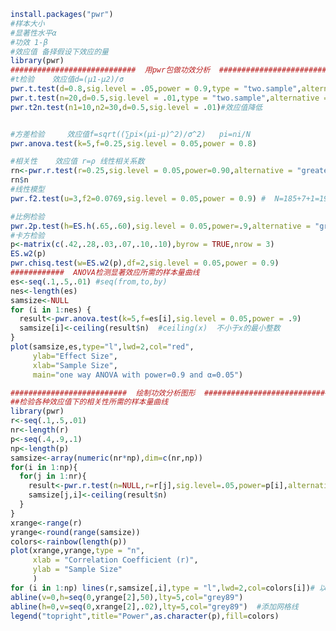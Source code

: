 ```r
install.packages("pwr")
#样本大小
#显著性水平α
#功效 1-β
#效应值 备择假设下效应的量
library(pwr)
############################  用pwr包做功效分析  ###############################
#t检验    效应值d=(μ1-μ2)/σ
pwr.t.test(d=0.8,sig.level = .05,power = 0.9,type = "two.sample",alternative = "two.sided")
pwr.t.test(n=20,d=0.5,sig.level = .01,type = "two.sample",alternative = "two.sided") #平衡
pwr.t2n.test(n1=10,n2=30,d=0.5,sig.level = .01)#效应值降低


#方差检验     效应值f=sqrt((∑pi×(μi-μ)^2)/σ^2)   pi=ni/N
pwr.anova.test(k=5,f=0.25,sig.level = 0.05,power = 0.8)

#相关性    效应值 r=ρ 线性相关系数
rn<-pwr.r.test(r=0.25,sig.level = 0.05,power=0.90,alternative = "greater")
rn$n
#线性模型
pwr.f2.test(u=3,f2=0.0769,sig.level = 0.05,power = 0.9) #  N=185+7+1=193

#比例检验
pwr.2p.test(h=ES.h(.65,.60),sig.level = 0.05,power=.9,alternative = "greater")
#卡方检验
p<-matrix(c(.42,.28,.03,.07,.10,.10),byrow = TRUE,nrow = 3)
ES.w2(p)
pwr.chisq.test(w=ES.w2(p),df=2,sig.level = 0.05,power = 0.9)
############  ANOVA检测显著效应所需的样本量曲线
es<-seq(.1,.5,.01) #seq(from,to,by)
nes<-length(es)
samsize<-NULL
for (i in 1:nes) {
  result<-pwr.anova.test(k=5,f=es[i],sig.level = 0.05,power = .9)
  samsize[i]<-ceiling(result$n)  #ceiling(x)  不小于x的最小整数
}
plot(samsize,es,type="l",lwd=2,col="red",
     ylab="Effect Size",
     xlab="Sample Size",
     main="one way ANOVA with power=0.9 and α=0.05")

##########################  绘制功效分析图形  ###################################
##检验各种效应值下的相关性所需的样本量曲线
library(pwr)
r<-seq(.1,.5,.01)
nr<-length(r)
p<-seq(.4,.9,.1)
np<-length(p)
samsize<-array(numeric(nr*np),dim=c(nr,np))
for(i in 1:np){
  for(j in 1:nr){
    result<-pwr.r.test(n=NULL,r=r[j],sig.level=.05,power=p[i],alternative="two.sided")
    samsize[j,i]<-ceiling(result$n) 
  }
}
xrange<-range(r)
yrange<-round(range(samsize))
colors<-rainbow(length(p))
plot(xrange,yrange,type = "n",
     xlab = "Correlation Coefficient (r)",
     ylab = "Sample Size"
     )
for (i in 1:np) lines(r,samsize[,i],type = "l",lwd=2,col=colors[i])# 以曲线形式添加功效曲线
abline(v=0,h=seq(0,yrange[2],50),lty=5,col="grey89")
abline(h=0,v=seq(0,xrange[2],.02),lty=5,col="grey89")  #添加网格线
legend("topright",title="Power",as.character(p),fill=colors)


```
